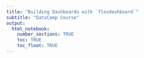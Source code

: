 ```yaml
---
title: "Building Dashboards with `flexdashboard`"
subtitle: "DataCamp Course"
output: 
  html_notebook:
    number_sections: TRUE
    toc: TRUE
    toc_float: TRUE
---
```


# 
